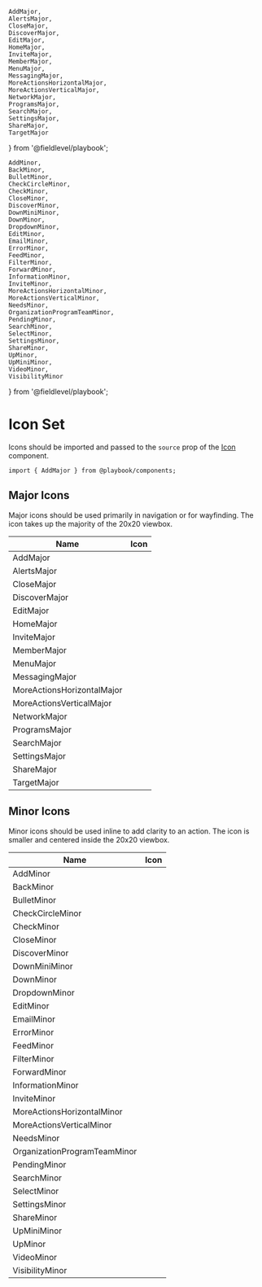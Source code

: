 

    AddMajor,
    AlertsMajor,
    CloseMajor,
    DiscoverMajor,
    EditMajor,
    HomeMajor,
    InviteMajor,
    MemberMajor,
    MenuMajor,
    MessagingMajor,
    MoreActionsHorizontalMajor,
    MoreActionsVerticalMajor,
    NetworkMajor,
    ProgramsMajor,
    SearchMajor,
    SettingsMajor,
    ShareMajor,
    TargetMajor
} from '@fieldlevel/playbook';

    AddMinor,
    BackMinor,
    BulletMinor,
    CheckCircleMinor,
    CheckMinor,
    CloseMinor,
    DiscoverMinor,
    DownMiniMinor,
    DownMinor,
    DropdownMinor,
    EditMinor,
    EmailMinor,
    ErrorMinor,
    FeedMinor,
    FilterMinor,
    ForwardMinor,
    InformationMinor,
    InviteMinor,
    MoreActionsHorizontalMinor,
    MoreActionsVerticalMinor,
    NeedsMinor,
    OrganizationProgramTeamMinor,
    PendingMinor,
    SearchMinor,
    SelectMinor,
    SettingsMinor,
    ShareMinor,
    UpMinor,
    UpMiniMinor,
    VideoMinor,
    VisibilityMinor
} from '@fieldlevel/playbook';

<Meta title="Icon Set" />

# Icon Set

Icons should be imported and passed to the `source` prop of the [Icon](/docs/images-and-icons-icon--default) component.

`import { AddMajor } from @playbook/components;`

## Major Icons

Major icons should be used primarily in navigation or for wayfinding. The icon takes up the majority of the 20x20 viewbox.

| Name                       | Icon                                         |
| -------------------------- | -------------------------------------------- |
| AddMajor                   | <Icon source={AddMajor} />                   |
| AlertsMajor                | <Icon source={AlertsMajor} />                |
| CloseMajor                 | <Icon source={CloseMajor} />                 |
| DiscoverMajor              | <Icon source={DiscoverMajor} />              |
| EditMajor                  | <Icon source={EditMajor} />                  |
| HomeMajor                  | <Icon source={HomeMajor} />                  |
| InviteMajor                | <Icon source={InviteMajor} />                |
| MemberMajor                | <Icon source={MemberMajor} />                |
| MenuMajor                  | <Icon source={MenuMajor} />                  |
| MessagingMajor             | <Icon source={MessagingMajor} />             |
| MoreActionsHorizontalMajor | <Icon source={MoreActionsHorizontalMajor} /> |
| MoreActionsVerticalMajor   | <Icon source={MoreActionsVerticalMajor} />   |
| NetworkMajor               | <Icon source={NetworkMajor} />               |
| ProgramsMajor              | <Icon source={ProgramsMajor} />              |
| SearchMajor                | <Icon source={SearchMajor} />                |
| SettingsMajor              | <Icon source={SettingsMajor} />              |
| ShareMajor                 | <Icon source={ShareMajor} />                 |
| TargetMajor                | <Icon source={TargetMajor} />                |

## Minor Icons

Minor icons should be used inline to add clarity to an action. The icon is smaller and centered inside the 20x20 viewbox.

| Name                         | Icon                                           |
| ---------------------------- | ---------------------------------------------- |
| AddMinor                     | <Icon source={AddMinor} />                     |
| BackMinor                    | <Icon source={BackMinor} />                    |
| BulletMinor                  | <Icon source={BulletMinor} />                  |
| CheckCircleMinor             | <Icon source={CheckCircleMinor} />             |
| CheckMinor                   | <Icon source={CheckMinor} />                   |
| CloseMinor                   | <Icon source={CloseMinor} />                   |
| DiscoverMinor                | <Icon source={DiscoverMinor} />                |
| DownMiniMinor                | <Icon source={DownMiniMinor} />                |
| DownMinor                    | <Icon source={DownMinor} />                    |
| DropdownMinor                | <Icon source={DropdownMinor} />                |
| EditMinor                    | <Icon source={EditMinor} />                    |
| EmailMinor                   | <Icon source={EmailMinor} />                   |
| ErrorMinor                   | <Icon source={ErrorMinor} />                   |
| FeedMinor                    | <Icon source={FeedMinor} />                    |
| FilterMinor                  | <Icon source={FilterMinor} />                  |
| ForwardMinor                 | <Icon source={ForwardMinor} />                 |
| InformationMinor             | <Icon source={InformationMinor} />             |
| InviteMinor                  | <Icon source={InviteMinor} />                  |
| MoreActionsHorizontalMinor   | <Icon source={MoreActionsHorizontalMinor} />   |
| MoreActionsVerticalMinor     | <Icon source={MoreActionsVerticalMinor} />     |
| NeedsMinor                   | <Icon source={NeedsMinor} />                   |
| OrganizationProgramTeamMinor | <Icon source={OrganizationProgramTeamMinor} /> |
| PendingMinor                 | <Icon source={PendingMinor} />                 |
| SearchMinor                  | <Icon source={SearchMinor} />                  |
| SelectMinor                  | <Icon source={SelectMinor} />                  |
| SettingsMinor                | <Icon source={SettingsMinor} />                |
| ShareMinor                   | <Icon source={ShareMinor} />                   |
| UpMiniMinor                  | <Icon source={UpMiniMinor} />                  |
| UpMinor                      | <Icon source={UpMinor} />                      |
| VideoMinor                   | <Icon source={VideoMinor} />                   |
| VisibilityMinor              | <Icon source={VisibilityMinor} />              |

